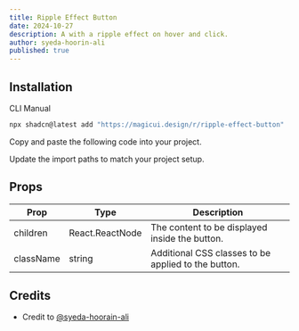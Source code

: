 ```yaml
---
title: Ripple Effect Button
date: 2024-10-27
description: A with a ripple effect on hover and click.
author: syeda-hoorin-ali
published: true
---
```


<ComponentPreview name="ripple-effect-button-demo" />

## Installation

<Tabs defaultValue="cli">

<TabsList>
  <TabsTrigger value="cli">CLI</TabsTrigger>
  <TabsTrigger value="manual">Manual</TabsTrigger>
</TabsList>
<TabsContent value="cli">

```bash
npx shadcn@latest add "https://magicui.design/r/ripple-effect-button"
```

</TabsContent>

<TabsContent value="manual">

<Steps>

<Step>Copy and paste the following code into your project.</Step>

<ComponentSource name="ripple-effect-button" />

<Step>Update the import paths to match your project setup.</Step>

</Steps>

</TabsContent>

</Tabs>

## Props

| Prop      | Type            | Description                                         |
| --------- | --------------- | --------------------------------------------------- |
| children  | React.ReactNode | The content to be displayed inside the button.      |
| className | string          | Additional CSS classes to be applied to the button. |

## Credits

- Credit to [@syeda-hoorain-ali](https://github.com/syeda-hoorain-ali)
